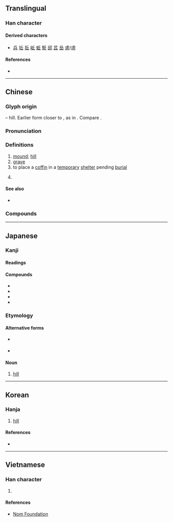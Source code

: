 {{also|丠|坵}}
{{character info/new}}
==Translingual==

===Han character===
{{Han char|rn=1|rad=一|as=04|sn=5|four=72101|canj=OM|ids=⿱斤一}}

====Derived characters====
* [[兵]] [[坵]] [[拞]] [[岴]] [[蚯]] [[駈]] [[邱]] [[茊]] [[岳]] [[虗]]/[[虛]]

====References====
* {{Han ref|kx=0077.140|dkj=00033|dj=0156.020|hdz=10017.010|uh=4E18|ud=19992|bh=A543|bd=42307}}

----

==Chinese==
{{zh-forms|alt=丠,𠀉,㐀,𡊣,坵,𠀌}}

===Glyph origin===
{{Han etyl}}
{{liushu|i}} – hill. Earlier form closer to {{zh-l|*丠}}, as in {{och-l|虛}}. Compare {{zh-l|*山}}.

===Pronunciation===
{{zh-pron
|m=qiū
|c=jau1
|h=pfs=hiû
|md=kiŭ
|mn=khu/khiu
|mn_note=khu - vernacular; khiu - literary
|mn-t=ku1/kiu1
|mn-t_note=ku1 - vernacular; kiu1 - literary
|w=1qieu
|mc=y
|oc=y
|cat=n,v,cls
}}

===Definitions===
{{zh-hanzi}}

# [[mound]]; [[hill]]
# [[grave]]
# to place a [[coffin]] in a [[temporary]] [[shelter]] pending [[burial]]
# {{lb|zh|dialectal}} {{zh-classifier|[[field]]s|t=[[plot]]}}

====See also====
* {{sense|hills}} {{zh-l|山}}

===Compounds===
{{zh-der|丘疹|九丘|丘山|五比丘|宛丘|丘井|丘壑|丘木|丘八|如丘而止|丘腦|介丘|八索九丘|丘隴|丘中有麻|恩重丘山|寢丘之志|丘嫂|土丘|員丘山|一丘之貉|丘壟|宗廟丘墟|丘陵|巴丘|島狀丘陵|一丘一壑|圜丘|丘墳|丹丘|丘園|太丘道廣|丘墟|下視丘|左丘|丘墓|恥丘|山丘|放情丘壑|狐死首丘|沙丘|泌丘|炎丘|比丘尼|視丘|旄丘|砂丘|皮諾丘|畝丘|狐丘之誡|梧丘之魂|皖南丘陵|比丘|松丘|曹丘|糟丘|胸有丘壑|華屋丘墟|虎丘|融丘|膠東丘陵|麥丘老人|黎丘丈人|零落山丘|首丘夙願|首丘之情|首丘之思|首丘之念|首丘|陵丘|鼻丘|首丘之望|華屋山丘|赫丘利斯|丘林|資丘}}

----

==Japanese==

===Kanji===
{{ja-kanji|grade=c|rs=一04}}

====Readings====
{{ja-readings
|goon=く
|kanon=きゅう<きう
|kun=おか-
}}

====Compounds====
* {{ja-r|丘上|きゅうじょう}}
* {{ja-r|丘疹|きゅうしん}}
* {{ja-r|丘辺|おかべ}}
* {{ja-r|丘陵|きゅうりょう}}

===Etymology===
{{ja-kanjitab|おか|yomi=k}}

====Alternative forms====
* {{q|less common}} {{l/ja|岡}}
* {{q|less common}} {{l/ja|壟}}

====Noun====
{{ja-noun|おか}}

# [[hill]]
#: {{ja-usex|丘を下る|おか を くだる|to go down a hill}}

----

==Korean==

===Hanja===
{{ko-hanja|hangeul=구|rv=gu|mr=ku|eumhun=언덕|ehrv=eondeok|ehmr=ǒndǒk|ehy=}}

# [[hill]]

====References====
* {{Hanja ref|nav=8208}}

----

==Vietnamese==

===Han character===
{{vi-hantu|[[khâu]], [[kheo]], [[khưu]]|rs=一04}}

# {{defn|lang=vi|sort=一04}}

====References====
* [http://nomfoundation.org/common/nom_details.php?codepoint=4e18 Nom Foundation]